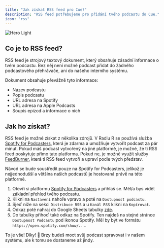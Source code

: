 ```yaml
---
title: "Jak získat RSS feed pro Cue?"
description: "RSS feed potřebujeme pro přidání tvého podcastu do Cue."
icon: "rss"
---
```


<img className="block" src="/images/rss.png" alt="Hero Light" />

## Co je to RSS feed?

RSS feed je strojový textový dokument, který obsahuje zásadní informace o tvém podcastu. Bez něj není možné podcast
přidat do žádného podcastového přehrávače, ani do našeho interního systému.

Dokument obsahuje převážně tyto informace:

- Název podcastu
- Popis podcastu
- URL adresa na Spotify
- URL adresa na Apple Podcasts
- Soupis epizod a informace o nich

## Jak ho získat?

RSS feed je možné získat z několika zdrojů. V Radiu R se používá služba
[Spotify for Podcasters](https://podcasters.spotify.com/), která je zdarma a umožňuje vytvořit podcast za pár minut.
Pokud máš podcast vytvořený na jiné platformě, je možné, že ti RSS feed poskytuje přímo tato platforma. Pokud ne, je
možné využít služby [FeedBurner](https://feedburner.google.com/), která ti RSS feed vytvoří a upraví podle tvých
představ.

Návod se bude soustředit pouze na Spotify for Podcasters, jelikož je nejjednodušší a většina našich podcastů je
hostovaná právě na této platformě.

1. Otevři si platformu [Spotify for Podcasters](https://podcasters.spotify.com/) a přihlaš se. Měl/a bys vidět základní
   přehled tvého podcastu.
2. Klikni na `Nastavení` nahoře vpravo a poté na `Dostupnost podcastu`.
3. Sjeď níže na sekci `Distribuce RSS` a u `Kanál RSS` klikni na `Kopírovat`.
4. Odkaz poté nahraj do Google Sheets tabulky
   [zde](https://docs.google.com/spreadsheets/d/1ULWP6_KZ082IxEEukUmX7buvMmQLxnfiNmouZkLaZ5w/edit?usp=sharing).
5. Do tabulky přihoď také odkaz na Spotify. Ten najdeš na stejné stránce `Dostupnost Podcastu` pod ikonou Spotify. Měl
   by být ve formátu `https://open.spotify.com/show/...`.

To je vše! Díky! 🎉 Brzy budeš moct svůj podcast spravovat i v našem systému, ale k tomu se dostaneme až jindy.
